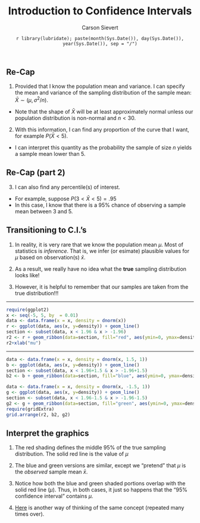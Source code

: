 % Introduction to Confidence Intervals
% Carson Sievert
% `r library(lubridate); paste(month(Sys.Date()), day(Sys.Date()), year(Sys.Date()), sep = "/")`


## Re-Cap

1. Provided that I know the population mean and variance. I can specify the mean and variance of the sampling distribution of the sample mean: $\bar{X} \sim (\mu, \sigma^2/n)$.
 * Note that the shape of $\bar{X}$ will be at least approximately normal unless our population distribution is non-normal and $n < 30$.
2. With this information, I can find any proportion of the curve that I want, for example $P(\bar{X} < 5)$.
  * I can interpret this quantity as the probability the sample of size $n$ yields a sample mean lower than 5.
  
## Re-Cap (part 2)

3. I can also find any percentile(s) of interest.
 * For example, suppose $P(3 < \bar{X} < 5) =.95$
 * In this case, I know that there is a 95% chance of observing a sample mean between 3 and 5.

## Transitioning to C.I.'s

1. In reality, it is very rare that we know the population mean $\mu$. Most of statistics is _inference_. That is, we infer (or esimate) plausible values for $\mu$ based on observation(s) $\bar{x}$.

2. As a result, we really have no idea what the __true__ sampling distribution looks like!

3. However, it is helpful to remember that our samples are taken from the true distribution!!!

---

```r
require(ggplot2)
x <- seq(-5, 5, by  = 0.01)
data <- data.frame(x = x, density = dnorm(x))
r <- ggplot(data, aes(x, y=density)) + geom_line()
section <- subset(data, x < 1.96 & x > -1.96)
r2 <- r + geom_ribbon(data=section, fill="red", aes(ymin=0, ymax=density, alpha=.4))+theme(legend.position = "none", axis.text.x=element_blank(), axis.title.x=element_text(size=20))+geom_vline(xintercept=0, color="red")+xlab("")
r2+xlab("mu")
```

---

```r
data <- data.frame(x = x, density = dnorm(x, 1.5, 1))
b <- ggplot(data, aes(x, y=density)) + geom_line()
section <- subset(data, x < 1.96+1.5 & x > -1.96+1.5)
b2 <- b + geom_ribbon(data=section, fill="blue", aes(ymin=0, ymax=density, alpha=.4))+theme(legend.position = "none", axis.text.x=element_blank(), axis.title.x=element_text(size=20))+geom_vline(xintercept=1.5, color="blue")+xlab("")#+geom_vline(xintercept=0, color="red")

data <- data.frame(x = x, density = dnorm(x, -1.5, 1))
g <- ggplot(data, aes(x, y=density)) + geom_line()
section <- subset(data, x < 1.96-1.5 & x > -1.96-1.5)
g2 <- g + geom_ribbon(data=section, fill="green", aes(ymin=0, ymax=density, alpha=.4))+theme(legend.position = "none", axis.text.x=element_blank(), axis.title.x=element_text(size=20))+geom_vline(xintercept=-1.5, color="green")+xlab("")#+geom_vline(xintercept=0, color="red")
require(gridExtra)
grid.arrange(r2, b2, g2)
```

## Interpret the graphics

1. The red shading defines the middle 95% of the true sampling distribution. The solid red line is the value of $\mu$

2. The blue and green versions are similar, except we "pretend" that $\mu$ is the _observed_ sample mean $\bar{x}$.

3. Notice how both the blue and green shaded portions overlap with the solid red line ($\mu$). Thus, in both cases, it just so happens that the "95% confidence interval" contains $\mu$.

4. [Here](http://glimmer.rstudio.com/sazimme2/CIZ/) is another way of thinking of the same concept (repeated many times over).








